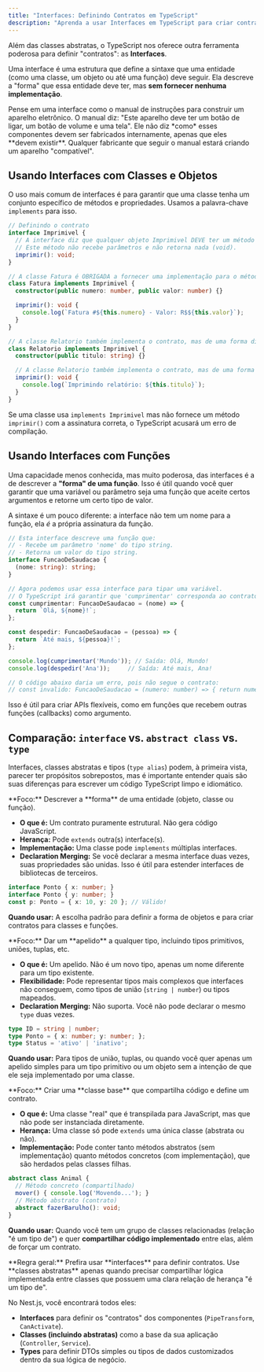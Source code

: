 ```yaml
---
title: "Interfaces: Definindo Contratos em TypeScript"
description: "Aprenda a usar Interfaces em TypeScript para criar contratos robustos que garantem a 'forma' de objetos e classes, promovendo um código mais desacoplado e flexível."
---
```



Além das classes abstratas, o TypeScript nos oferece outra ferramenta poderosa para definir "contratos": as **Interfaces**.

Uma interface é uma estrutura que define a sintaxe que uma entidade (como uma classe, um objeto ou até uma função) deve seguir. Ela descreve a "forma" que essa entidade deve ter, mas **sem fornecer nenhuma implementação**.

<Aside type="tip" title="Analogia: O Manual de Instruções">
Pense em uma interface como o manual de instruções para construir um aparelho eletrônico. O manual diz: "Este aparelho deve ter um botão de ligar, um botão de volume e uma tela". Ele não diz *como* esses componentes devem ser fabricados internamente, apenas que eles **devem existir**. Qualquer fabricante que seguir o manual estará criando um aparelho "compatível".
</Aside>

## Usando Interfaces com Classes e Objetos

O uso mais comum de interfaces é para garantir que uma classe tenha um conjunto específico de métodos e propriedades. Usamos a palavra-chave `implements` para isso.

```typescript
// Definindo o contrato
interface Imprimivel {
  // A interface diz que qualquer objeto Imprimivel DEVE ter um método chamado `imprimir`.
  // Este método não recebe parâmetros e não retorna nada (void).
  imprimir(): void;
}

// A classe Fatura é OBRIGADA a fornecer uma implementação para o método `imprimir`.
class Fatura implements Imprimivel {
  constructor(public numero: number, public valor: number) {}

  imprimir(): void {
    console.log(`Fatura #${this.numero} - Valor: R$${this.valor}`);
  }
}

// A classe Relatorio também implementa o contrato, mas de uma forma diferente.
class Relatorio implements Imprimivel {
  constructor(public titulo: string) {}

  // A classe Relatorio também implementa o contrato, mas de uma forma diferente.
  imprimir(): void {
    console.log(`Imprimindo relatório: ${this.titulo}`);
  }
}
```
Se uma classe usa `implements Imprimivel` mas não fornece um método `imprimir()` com a assinatura correta, o TypeScript acusará um erro de compilação.

## Usando Interfaces com Funções

Uma capacidade menos conhecida, mas muito poderosa, das interfaces é a de descrever a **"forma" de uma função**. Isso é útil quando você quer garantir que uma variável ou parâmetro seja uma função que aceite certos argumentos e retorne um certo tipo de valor.

A sintaxe é um pouco diferente: a interface não tem um nome para a função, ela *é* a própria assinatura da função.

```typescript
// Esta interface descreve uma função que:
// - Recebe um parâmetro 'nome' do tipo string.
// - Retorna um valor do tipo string.
interface FuncaoDeSaudacao {
  (nome: string): string;
}

// Agora podemos usar essa interface para tipar uma variável.
// O TypeScript irá garantir que 'cumprimentar' corresponda ao contrato.
const cumprimentar: FuncaoDeSaudacao = (nome) => {
  return `Olá, ${nome}!`;
};

const despedir: FuncaoDeSaudacao = (pessoa) => {
  return `Até mais, ${pessoa}!`;
};

console.log(cumprimentar('Mundo')); // Saída: Olá, Mundo!
console.log(despedir('Ana'));     // Saída: Até mais, Ana!

// O código abaixo daria um erro, pois não segue o contrato:
// const invalido: FuncaoDeSaudacao = (numero: number) => { return numero; };
```
Isso é útil para criar APIs flexíveis, como em funções que recebem outras funções (callbacks) como argumento.

## Comparação: `interface` vs. `abstract class` vs. `type`

Interfaces, classes abstratas e tipos (`type alias`) podem, à primeira vista, parecer ter propósitos sobrepostos, mas é importante entender quais são suas diferenças para escrever um código TypeScript limpo e idiomático.

<Tabs>
<TabItem label="Interface">
**Foco:** Descrever a **forma** de uma entidade (objeto, classe ou função).

-   **O que é:** Um contrato puramente estrutural. Não gera código JavaScript.
-   **Herança:** Pode `extends` outra(s) interface(s).
-   **Implementação:** Uma classe pode `implements` múltiplas interfaces.
-   **Declaration Merging:** Se você declarar a mesma interface duas vezes, suas propriedades são unidas. Isso é útil para estender interfaces de bibliotecas de terceiros.

```typescript
interface Ponto { x: number; }
interface Ponto { y: number; }
const p: Ponto = { x: 10, y: 20 }; // Válido!
```

**Quando usar:** A escolha padrão para definir a forma de objetos e para criar contratos para classes e funções.
</TabItem>

<TabItem label="Type Alias">
**Foco:** Dar um **apelido** a qualquer tipo, incluindo tipos primitivos, uniões, tuplas, etc.

-   **O que é:** Um apelido. Não é um novo tipo, apenas um nome diferente para um tipo existente.
-   **Flexibilidade:** Pode representar tipos mais complexos que interfaces não conseguem, como tipos de união (`string | number`) ou tipos mapeados.
-   **Declaration Merging:** Não suporta. Você não pode declarar o mesmo `type` duas vezes.

```typescript
type ID = string | number;
type Ponto = { x: number; y: number; };
type Status = 'ativo' | 'inativo';
```

**Quando usar:** Para tipos de união, tuplas, ou quando você quer apenas um apelido simples para um tipo primitivo ou um objeto sem a intenção de que ele seja implementado por uma classe.
</TabItem>

<TabItem label="Abstract Class">
**Foco:** Criar uma **classe base** que compartilha código e define um contrato.

-   **O que é:** Uma classe "real" que é transpilada para JavaScript, mas que não pode ser instanciada diretamente.
-   **Herança:** Uma classe só pode `extends` uma única classe (abstrata ou não).
-   **Implementação:** Pode conter tanto métodos abstratos (sem implementação) quanto métodos concretos (com implementação), que são herdados pelas classes filhas.

```typescript
abstract class Animal {
  // Método concreto (compartilhado)
  mover() { console.log('Movendo...'); }
  // Método abstrato (contrato)
  abstract fazerBarulho(): void;
}
```

**Quando usar:** Quando você tem um grupo de classes relacionadas (relação "é um tipo de") e quer **compartilhar código implementado** entre elas, além de forçar um contrato.
</TabItem>
</Tabs>

<Aside type="tip">
**Regra geral:** Prefira usar **interfaces** para definir contratos. Use **classes abstratas** apenas quando precisar compartilhar lógica implementada entre classes que possuem uma clara relação de herança "é um tipo de".
</Aside>

No Nest.js, você encontrará todos eles:
-   **Interfaces** para definir os "contratos" dos componentes (`PipeTransform`, `CanActivate`).
-   **Classes (incluindo abstratas)** como a base da sua aplicação (`Controller`, `Service`).
-   **Types** para definir DTOs simples ou tipos de dados customizados dentro da sua lógica de negócio.